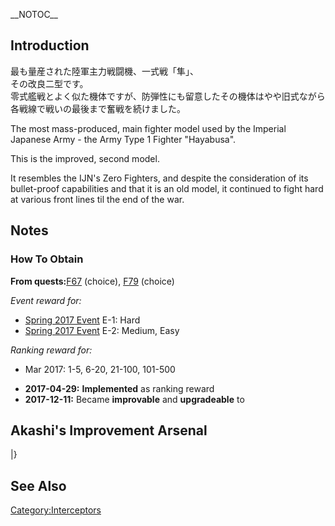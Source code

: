 __NOTOC__
{{EquipmentInfo|221}}

==Introduction==
最も量産された陸軍主力戦闘機、一式戦「隼」、<br>
その改良二型です。<br>
零式艦戦とよく似た機体ですが、防弾性にも留意したその機体はやや旧式ながら各戦線で戦いの最後まで奮戦を続けました。

The most mass-produced, main fighter model used by the Imperial Japanese Army - the Army Type 1 Fighter "Hayabusa".

This is the improved, second model.

It resembles the IJN's Zero Fighters, and despite the consideration of its bullet-proof capabilities and that it is an old model, it continued to fight hard at various front lines til the end of the war.

==Notes==
<div class="mw-collapsible"><h3>How To Obtain</h3>
<div class="mw-collapsible-content">
'''From quests: '''[[Quests#F67|F67]] (choice), [[Quests#F79|F79]] (choice)

''Event reward for:''
* [[Spring 2017 Event]] E-1: Hard
* [[Spring 2017 Event]] E-2: Medium, Easy

''Ranking reward for:''
* Mar 2017: 1-5, 6-20, 21-100, 101-500

</div></div>


<div class="mw-collapsible><h3>Updates History</h3>
<div class="mw-collapsible-content>
* '''2017-04-29:''' '''Implemented''' as ranking reward
* '''2017-12-11:''' Became '''improvable''' and '''upgradeable''' to {{Equipment/Link|Type 1 Fighter Hayabusa Model III A}}
</div></div>

==Akashi's Improvement Arsenal==
{{AkashiWorkshop}}
{{AkashiWorkshopLine
|Name=Type 1 Fighter Hayabusa Model II
|ItemType=Interceptor Fighter2
|Fuel=90
|Ammo=120
|Steel=10
|Baux=270
|Mats0-5=3/4
|Mats6-9=5/6
|Mats10=10/15
|Screws0-5=2/3
|Screws6-9=3/5
|Screws10=6/9
|EquipConsume0-5=1x{{GreenPlane|Type 96 Fighter}}
|EquipConsume6-9=2x{{GreenPlane|Zero Fighter Type 21}}
|EquipConsume10=3x{{GreenGunMG|12.7mm Machine Gun}}<br>1x{{AvMat}}
|Sun=&nbsp;<br/>&nbsp;<br/>&nbsp;<br/>Ka
|Mon=AM<br/>AMK<br/>KM<br/>Ka
|Tue=AM<br/>AMK<br/>KM<br/>Ka
|Wed=AM<br/>AMK<br/>KM<br/>Ka
|Thu=AM<br/>&nbsp;<br/>KM<br/>&nbsp;
<!--|Fri= -->
<!--|Sat= -->
|2ndShip=[[Akitsu Maru]]<br/>[[Akitsu Maru Kai]]<br/>[[Kasuga Maru]]<br/>[[Kamoi]]
|Notes = Uses [[Type 96 Fighter]] for improvement up to ★+6 <br> Uses 2x [[Zero Fighter Type 21|Type 0 Fighter Model 21]] for improvement past ★+6 <br> Uses 3x [[12.7mm Machine Gun]] for upgrade to [[Type 1 Fighter Hayabusa Model III A]].
}}
|}

==See Also==
{{Equipmentlist}}
[[Category:Interceptors]]